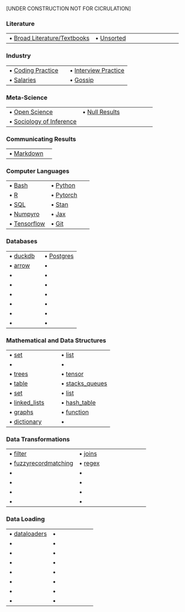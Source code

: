 
[UNDER CONSTRUCTION NOT FOR CICRULATION]


<!--
### 
||
|  -----------          | -----------            |
| • [](chapters//)      | • [](chapters//)        |
| • [](chapters//)      | • [](chapters//)        |
| • [](chapters//)      | • [](chapters//)        |
| • [](chapters//)      | • [](chapters//)        |
| • [](chapters//)      | • [](chapters//)        |
| • [](chapters//)      | • [](chapters//)        |
| • [](chapters//)      | • [](chapters//)        |
| • [](chapters//)      | • [](chapters//)        |

-->

### Literature
||
| -----------          | -----------            |
| • [Broad Literature/Textbooks](chapters/unsorted/broad_lit.qmd)      | • [Unsorted](chapters/unsorted/lit.qmd)       |

### Industry
||
| -----------          | -----------            |
| • [Coding Practice](chapters/industry/practicecoding.qmd)      | • [Interview Practice](chapters/industry/interviewquestions.qmd)        |
| • [Salaries](chapters/industry/salaries.qmd)      | • [Gossip](chapters/industry/gossip.qmd)        |


### Meta-Science

||
|  -----------          | -----------            |
| • [Open Science](chapters/meta_science/open_science.qmd)      | • [Null Results](chapters/meta_science/null_results.qmd)        |
| • [Sociology of Inference](chapters/meta_science/sociologyofinference.qmd)      |        |


### Communicating Results

||
|  -----------          | -----------            |
| • [Markdown](chapters/communication/markdown.qmd)      |      |

### Computer Languages

||
|  -----------          | -----------            |
| • [Bash](chapters/languages/bash.qmd)      | • [Python](chapters/languages/python.qmd)        |
| • [R](chapters/languages/R.qmd)      | • [Pytorch](chapters/languages/pytorch.qmd)        |
| • [SQL](chapters/languages/sql.qmd)      | • [Stan](chapters/languages/stan.qmd)        |
| • [Numpyro](chapters/languages/numpyro.qmd)      | • [Jax](chapters/languages/jax.qmd)        |
| • [Tensorflow](chapters/languages/tensorflow.qmd)      |  • [Git](chapters/languages/git.qmd)       |


### Databases
||
|  -----------          | -----------            |
| • [duckdb](chapters/databases/duckdb.qmd)      | • [Postgres](chapters/databases/Postgres.qmd)        |
| • [arrow](chapters/databases/arrow.qmd)      | • [](chapters/databases/)        |
| • [](chapters/databases/)      | • [](chapters/databases/)        |
| • [](chapters/databases/)      | • [](chapters/databases/)        |
| • [](chapters/databases/)      | • [](chapters/databases/)        |
| • [](chapters//)      | • [](chapters//)        |
| • [](chapters//)      | • [](chapters//)        |
| • [](chapters//)      | • [](chapters//)        |

### Mathematical and Data Structures
||
|  -----------          | -----------            |
| • [set](chapters/math_and_data_structures/set.qmd)     | • [list](chapters/math_and_data_structures/list.qmd)        |
| • [](chapters/math_and_data_structures/)      | • [](chapters/math_and_data_structures/)        |
| • [trees](chapters/math_and_data_structures/trees.qmd)      | • [tensor](chapters/math_and_data_structures/tensor.qmd)        |
| • [table](chapters/math_and_data_structures/table.qmd)      | • [stacks_queues](chapters/math_and_data_structures/stacks_queues.qmd)        |
| • [set](chapters/math_and_data_structures/set.qmd)      | • [list](chapters/math_and_data_structures/list.qmd)        |
| • [linked_lists](chapters/math_and_data_structures/linked_lists.qmd)      | • [hash_table](chapters/math_and_data_structures/hash_table.qmd)        |
| • [graphs](chapters/math_and_data_structures/graphs.qmd)      | • [function](chapters/math_and_data_structures/function.qmd)        |
| • [dictionary](chapters/math_and_data_structures/dictionary.qmd)      | • [](chapters/math_and_data_structures/)        |


### Data Transformations

||
|  -----------          | -----------            |
| • [filter](chapters/data_transformation/filter.qmd)      | • [joins](chapters/data_transformation/joins.qmd)        |
| • [fuzzyrecordmatching](chapters/data_transformation/fuzzyrecordmatching.qmd)      | • [regex](chapters/data_transformation/regex.qmd)        |
| • [](chapters//)      | • [](chapters//)        |
| • [](chapters//)      | • [](chapters//)        |
| • [](chapters//)      | • [](chapters//)        |
| • [](chapters//)      | • [](chapters//)        |


### Data Loading

||
|  -----------          | -----------            |
| • [dataloaders](chapters/data_loading/dataloaders.qmd)      | • [](chapters//)        |
| • [](chapters//)      | • [](chapters//)        |
| • [](chapters//)      | • [](chapters//)        |
| • [](chapters//)      | • [](chapters//)        |
| • [](chapters//)      | • [](chapters//)        |
| • [](chapters//)      | • [](chapters//)        |
| • [](chapters//)      | • [](chapters//)        |
| • [](chapters//)      | • [](chapters//)        |


<!--


Mathematics is the language of the Universe, and like any foreign language, it's not something you learn, it's something you get used to. This book is an artifact resulting from getting used to it over ten years as a working scientists and before that 9 years of Phd/MA/BA. 

It is designed to be a reference guide not a coherent text. Its design philosophy is maximize first order retrievability, like an encyclopedia. The reader should be able to quickly turn to a topic (or find it through the search bar), and see multiple representations of that idea in english, formalism, code, and relevant papers. It is not designed to teach these topics for the first time, rather it is to help a working applied scientist quickly relearn and apply a topic.



```r

library(data.table)
library("readr")
files <- list.files(path="/mnt/8tb_a/rwd_github_private/IntroToAppliedScience/", pattern="*.qmd", full.names=TRUE, recursive=FALSE)
file="/mnt/8tb_a/rwd_github_private/IntroToAppliedScience//lit.qmd"
file_txts <- list()
for(file in files){
  file_txts[[file]] <- read_lines(file)
}
length(file_txts)

library(stringr)
url_pattern <- "http[s]?://(?:[a-zA-Z]|[0-9]|[$-_@.&+]|[!*\\(\\),]|(?:%[0-9a-fA-F][0-9a-fA-F]))+"
url_pattern <- "https?:\/\/(www\.)?[-a-zA-Z0-9@:%._\+~#=]{1,256}\.[a-zA-Z0-9()]{1,6}\b([-a-zA-Z0-9()@:%_\+.~#?&//=]*)"
                      
urls <- str_extract_all(file_txts %>% unlist, url_pattern)
urls_vec <- urls %>% unlist() %>% str_replace("\\)$","") %>% unique()
length(urls_vec) #1219
urls_vec %>% paste("<br>") %>% writeLines("/mnt/8tb_a/rwd_github_private/IntroToAppliedScience/urls.html")
length(urls_vec)
#for(url in urls_vec[1101:1200]){browseURL(url=url)}

scraped <- read_csv("/home/skynet3/Documents/IntroToAppliedScience.csv") %>% janitor::clean_names()
scraped %>%  janitor::clean_names() %>% write_csv("/home/skynet3/Documents/IntroToAppliedScience_tolabel2.csv")

library(jsonlite)
temp <- fromJSON("/home/skynet3/Documents/IntroToAppliedScience.json")
temp %>% jsonlite::flatten() %>% janitor::clean_names() %>% write_csv("/home/skynet3/Documents/IntroToAppliedScience_tolabel.csv")

#This is obnoxious, but I have to pull the bibextra id from the json and everything else from the csv
combined <- scraped %>% 
  left_join(temp %>%  janitor::clean_names() %>% dplyr::select(doi, url, title, citation_key) )
dim(combined)
#combined$citation_key
#256 don't have abstracts
combined %>% write_csv("/home/skynet3/Documents/IntroToAppliedScience_tolabel3.csv")



url_missing <- setdiff(urls_vec, scraped$Url)
length(url_missing) #698 #oh wow only missed 98
#for(url in url_missing[601:700]){browseURL(url=url)}

url_missing[!url_missing %>% str_detect('arxiv|wikipedia|tandfonline|ssrn|ncbi|onlinelibrary|sagepub|iomedcentral|elifesciences|academic')] %>% sort() #322 that didn't pull
#There's about 200 I can't immediately dismiss as just pulling with a different URL and will need sort out more

```

-->





